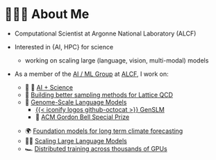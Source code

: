 # 🧑🏻‍💻 About Me {background-color="#FFFFFF"}

- Computational Scientist at Argonne National Laboratory (ALCF)
- Interested in {AI, HPC} for science
  - working on scaling large (language, vision, multi-modal) models

- As a member of the [AI / ML Group](https://www.alcf.anl.gov/about/people/group/506) at
  [ALCF](https://alcf.anl.gov), I work on:

  ::: {.flex-container}
  ::: {.flex-container}
  - 🤖 🧪 [AI + Science](https://github.com/saforem2/)
  - 🎲 [Building better sampling methods for Lattice QCD](https://github.com/saforem2/l2hmc-qcd)
  - 🧬 [Genome-Scale Language Models](https://www.biorxiv.org/content/10.1101/2022.10.10.511571v2)
      - [{{< iconify logos github-octocat >}} GenSLM](https://github.com/ramanathanlab/genslm)
      - 🥇 [ACM Gordon Bell Special Prize](https://www.acm.org/media-center/2022/november/gordon-bell-special-prize-covid-research-2022)
  :::

  ::: {.flex-container}
  - 🌍 [Foundation models for long term climate forecasting](https://saforem2.github.io/climate-analysis)
  - 🏃‍♂️ [Scaling Large Language Models](https://github.com/argonne-lcf/Megatron-DeepSpeed)
  - 🏎️ [Distributed training across thousands of GPUs](https://github.com/argonne-lcf/mlprof)
  :::
  :::
